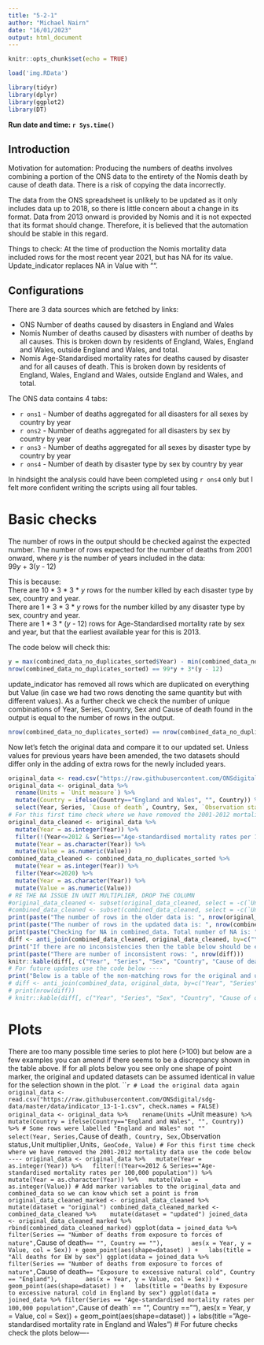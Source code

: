 ```yaml
---
title: "5-2-1"
author: "Michael Nairn"
date: "16/01/2023"
output: html_document
---
```



```r
knitr::opts_chunk$set(echo = TRUE)
```

```r
load('img.RData')
```



```r
library(tidyr)
library(dplyr)
library(ggplot2)
library(DT)
```

**Run date and time: `r Sys.time()`**

## Introduction

Motivation for automation: 
Producing the numbers of deaths involves combining a portion of the ONS data to the entirety of the Nomis death by cause of death data. There is a risk of copying the data incorrectly. 

The data from the ONS spreadsheet is unlikely to be updated as it only includes data up to 2018, so there is little concern about a change in its format. Data from 2013 onward is provided by Nomis  and it is not expected that its format should change. Therefore, it is believed that the automation should be stable in this regard. 

Things to check:
At the time of production the Nomis mortality data included rows for the most recent year 2021, but has NA for its value. Update_indicator replaces NA in Value with "".

## Configurations

There are 3 data sources which are fetched by links:

* ONS Number of deaths caused by disasters in England and Wales
* Nomis Number of deaths caused by disasters with number of deaths by all causes. This is broken down by residents of England, Wales, England and Wales, outside England and Wales, and total.
* Nomis Age-Standardised mortality rates for deaths caused by disaster and for all causes of death. This is broken down by residents of England, Wales, England and Wales, outside England and Wales, and total.

The ONS data contains 4 tabs:

* `r ons1` - Number of deaths aggregated for all disasters for all sexes by country by year
* `r ons2` - Number of deaths aggregated for all disasters by sex by country by year
* `r ons3` - Number of deaths aggregated for all sexes by disaster type by country by year
* `r ons4` - Number of death by disaster type by sex by country by year 

In hindsight the analysis could have been completed using `r ons4` only but I felt more confident writing the scripts using all four tables. 

# Basic checks

The number of rows in the output should be checked against the expected number.
The number of rows expected for the number of deaths from 2001 onward, where *y* is the number of years included in the data:  
99*y* + 3(*y* - 12)  

This is because:  
There are 10 * 3 * 3 * *y* rows for the number killed by each disaster type by sex, country and year.  
There are 1 * 3 * 3 * *y* rows for the number killed by any disaster type by sex, country and year.  
There are 1 * 3 * (*y* - 12) rows for Age-Standardised mortality rate by sex and year, but that the earliest available year for this is 2013.  

The code below will check this: 

```r
y = max(combined_data_no_duplicates_sorted$Year) - min(combined_data_no_duplicates_sorted$Year) + 1
nrow(combined_data_no_duplicates_sorted) == 99*y + 3*(y - 12)
```

update_indicator has removed all rows which are duplicated on everything but Value (in case we had two rows denoting the same quantity but with different values). As a further check we check the number of unique combinations of Year, Series, Country, Sex and Cause of death found in the output is equal to the number of rows in the output.

```r
nrow(combined_data_no_duplicates_sorted) == nrow(combined_data_no_duplicates_sorted[c("Country", "Year", "Sex", "Cause of death", "Series")])
```

Now let's fetch the original data and compare it to our updated set. Unless values for previous years have been amended, the two datasets should differ only in the adding of extra rows for the newly included years.  

```r
original_data <- read.csv("https://raw.githubusercontent.com/ONSdigital/sdg-data/master/data/indicator_13-1-1.csv", check.names = FALSE)
original_data <- original_data %>% 
  rename(Units = `Unit measure`) %>% 
  mutate(Country = ifelse(Country=="England and Wales", "", Country)) %>% # Some rows were labelled "England and Wales" not ""
  select(Year, Series, `Cause of death`, Country, Sex, `Observation status`, `Unit multiplier`, `Units`, GeoCode, Value)
# For this first time check where we have removed the 2001-2012 mortality data use the code below ----
original_data_cleaned <- original_data %>%
  mutate(Year = as.integer(Year)) %>%
  filter(!(Year<=2012 & Series=="Age-standardised mortality rates per 100,000 population")) %>%
  mutate(Year = as.character(Year)) %>%
  mutate(Value = as.numeric(Value)) 
combined_data_cleaned <- combined_data_no_duplicates_sorted %>% 
  mutate(Year = as.integer(Year)) %>%
  filter(Year<=2020) %>% 
  mutate(Year = as.character(Year)) %>% 
  mutate(Value = as.numeric(Value))
# RE THE NA ISSUE IN UNIT MULTIPLIER, DROP THE COLUMN
#original_data_cleaned <- subset(original_data_cleaned, select = -c(`Unit multiplier`))
#combined_data_cleaned <- subset(combined_data_cleaned, select = -c(`Unit multiplier`))
print(paste("The number of rows in the older data is: ", nrow(original_data)))
print(paste("The number of rows in the updated data is: ", nrow(combined_data_no_duplicates_sorted)))
print(paste("Checking for NA in combined_data. Total number of NA is: ", sum(is.na(combined_data_no_duplicates_sorted))))
diff <- anti_join(combined_data_cleaned, original_data_cleaned, by=c("Year", "Series", "Sex", "Country", "Cause of death")) 
print("If there are no inconsistencies then the table below should be empty")
print(paste("There are number of inconsistent rows: ", nrow(diff)))
knitr::kable(diff[, c("Year", "Series", "Sex", "Country", "Cause of death", "Value")], "pipe")
# For future updates use the code below ----
print("Below is a table of the non-matching rows for the original and updated data, it should only be populated for years which are later than are covered in the original data")
# diff <- anti_join(combined_data, original_data, by=c("Year", "Series", "Sex", "Country", "Cause of death")) 
# print(nrow(diff))
# knitr::kable(diff[, c("Year", "Series", "Sex", "Country", "Cause of death", "Value")], "pipe")
```

# Plots
There are too many possible time series to plot here (>100) but below are a few examples you can amend if there seems to be a discrepancy shown in the table above. If for all plots below you see only one shape of point marker, the original and updated datasets can be assumed identical in value for the selection shown in the plot.
```r
# Load the original data again
original_data <- read.csv("https://raw.githubusercontent.com/ONSdigital/sdg-data/master/data/indicator_13-1-1.csv", check.names = FALSE)
original_data <- original_data %>% 
  rename(Units = `Unit measure`) %>% 
  mutate(Country = ifelse(Country=="England and Wales", "", Country)) %>% # Some rows were labelled "England and Wales" not ""
  select(Year, Series, `Cause of death`, Country, Sex, `Observation status`, `Unit multiplier`, `Units`, GeoCode, Value)
# For this first time check where we have removed the 2001-2012 mortality data use the code below ----
original_data <- original_data %>%
  mutate(Year = as.integer(Year)) %>%
  filter(!(Year<=2012 & Series=="Age-standardised mortality rates per 100,000 population")) %>%
  mutate(Year = as.character(Year)) %>%
  mutate(Value = as.integer(Value))
# Add marker variables to the original_data and combined_data so we can know which set a point is from
original_data_cleaned_marked <- original_data_cleaned %>% 
  mutate(dataset = "original")
combined_data_cleaned_marked <- combined_data_cleaned %>% 
  mutate(dataset = "updated")
joined_data <- original_data_cleaned_marked %>% rbind(combined_data_cleaned_marked)
ggplot(data = joined_data %>% filter(Series == "Number of deaths from exposure to forces of nature", `Cause of death` == "", Country == ""),
       aes(x = Year, y = Value, col = Sex)) + geom_point(aes(shape=dataset) ) +
  labs(title = "All deaths for EW by sex")
ggplot(data = joined_data %>% filter(Series == "Number of deaths from exposure to forces of nature", `Cause of death` == "Exposure to excessive natural cold", Country == "England"),
       aes(x = Year, y = Value, col = Sex)) + geom_point(aes(shape=dataset) ) +
  labs(title = "Deaths by Exposure to excessive natural cold in England by sex")
ggplot(data = joined_data %>% filter(Series == "Age-standardised mortality rates per 100,000 population", `Cause of death` == "", Country == ""),
       aes(x = Year, y = Value, col = Sex)) + geom_point(aes(shape=dataset) ) +
  labs(title = "Age-standardised mortality rate in England and Wales")
# For future checks check the plots below----